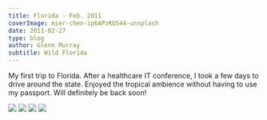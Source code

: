 ```yaml
---
title: Florida - Feb. 2011
coverImage: mier-chen-ip6APzKUS44-unsplash
date: 2011-02-27
type: blog
author: Glenn Murray
subtitle: Wild Florida
---
```


My first trip to Florida. After a healthcare IT conference, I took a few days to drive around the state.
Enjoyed the tropical ambience without having to use my passport. Will definitely be back soon!

<Image src="2011-02-KeyLargoSunrise"  />
<TextCollapse src="2011-02-KeyLargoSunrise" />
<Image src="2011-02-EvergladesNatlPark"  />
<TextCollapse src="2011-02-EvergladesNatlPark" />
<Image src="2011-02-EvergladesMrDemilleImReadyForMyCloseup"  />
<TextCollapse src="2011-02-EvergladesMrDemilleImReadyForMyCloseup" />
<Image src="FakahatcheeSwamp-CueDuelingBanjos"  />
<TextCollapse src="FakahatcheeSwamp-CueDuelingBanjos" />